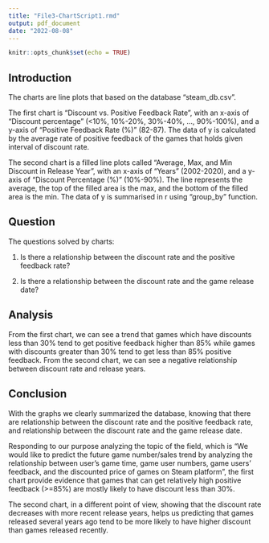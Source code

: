 ---
title: "File3-ChartScript1.rmd"
output: pdf_document
date: "2022-08-08"
---

```{r setup, include=FALSE}
knitr::opts_chunk$set(echo = TRUE)
```

## Introduction

The charts are line plots that based on the database "steam_db.csv". 

The first chart is "Discount vs. Positive Feedback Rate", with an x-axis of "Discount percentage" (<10%, 10%-20%, 30%-40%, ..., 90%-100%), and a y-axis of "Positive Feedback Rate (%)" (82-87). The data of y is calculated by the average rate of positive feedback of the games that holds given interval of discount rate. 

The second chart is a filled line plots called "Average, Max, and Min Discount in Release Year", with an x-axis of "Years" (2002-2020), and a y-axis of "Discount Percentage (%)" (10%-90%). The line represents the average, the top of the filled area is the max, and the bottom of the filled area is the min. The data of y is summarised in r using "group_by" function.

## Question

The questions solved by charts: 

1. Is there a relationship between the discount rate and the positive feedback rate?

2. Is there a relationship between the discount rate and the game release date?

## Analysis

From the first chart, we can see a trend that games which have discounts less than 30% tend to get positive feedback higher than 85% while games with discounts greater than 30% tend to get less than 85% positive feedback. From the second chart, we can see a negative relationship between discount rate and release years.

## Conclusion

With the graphs we clearly summarized the database, knowing that there are relationship between the discount rate and the positive feedback rate, and relationship between the discount rate and the game release date. 

Responding to our purpose analyzing the topic of the field, which is "We would like to predict the future game number/sales trend by analyzing the relationship between user's game time, game user numbers, game users' feedback, and the discounted price of games on Steam platform", the first chart provide evidence that games that can get relatively high positive feedback (>=85%) are mostly likely to have discount less than 30%. 

The second chart, in a different point of view, showing that the discount rate decreases with more recent release years, helps us predicting that games released several years ago tend to be more likely to have higher discount than games released recently. 
